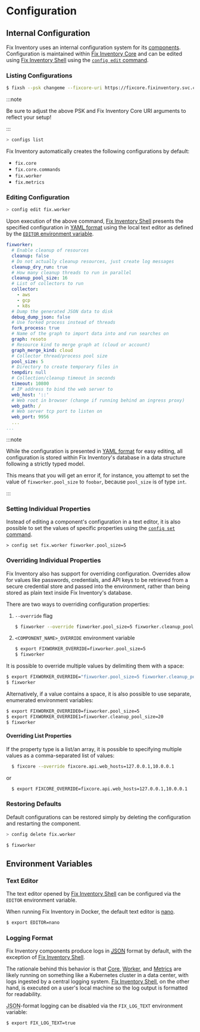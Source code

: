 # Configuration

## Internal Configuration

Fix Inventory uses an internal configuration system for its [components](../components/index.mdx). Configuration is maintained within [Fix Inventory Core](../components/core.mdx) and can be edited using [Fix Inventory Shell](../components/shell.mdx) using the [`config edit` command](../cli/config/edit.mdx).

### Listing Configurations

```bash title="Start the Fix Inventory Shell"
$ fixsh --psk changeme --fixcore-uri https://fixcore.fixinventory.svc.cluster.local:8900
```

:::note

Be sure to adjust the above PSK and Fix Inventory Core URI arguments to reflect your setup!

:::

```bash title="List available configurations"
> configs list
```

Fix Inventory automatically creates the following configurations by default:

- `fix.core`
- `fix.core.commands`
- `fix.worker`
- `fix.metrics`

<DocCardList />

### Editing Configuration

```bash title="Edit the Fix Inventory Worker configuration"
> config edit fix.worker
```

Upon execution of the above command, [Fix Inventory Shell](../components/shell.mdx) presents the specified configuration in [YAML format](https://yaml.org) using the local text editor as defined by the [`EDITOR` environment variable](#text-editor).

```yaml title="Example Fix Inventory Worker configuration"
fixworker:
  # Enable cleanup of resources
  cleanup: false
  # Do not actually cleanup resources, just create log messages
  cleanup_dry_run: true
  # How many cleanup threads to run in parallel
  cleanup_pool_size: 16
  # List of collectors to run
  collector:
    - aws
    - gcp
    - k8s
  # Dump the generated JSON data to disk
  debug_dump_json: false
  # Use forked process instead of threads
  fork_process: true
  # Name of the graph to import data into and run searches on
  graph: resoto
  # Resource kind to merge graph at (cloud or account)
  graph_merge_kind: cloud
  # Collector thread/process pool size
  pool_size: 5
  # Directory to create temporary files in
  tempdir: null
  # Collection/cleanup timeout in seconds
  timeout: 10800
  # IP address to bind the web server to
  web_host: '::'
  # Web root in browser (change if running behind an ingress proxy)
  web_path: /
  # Web server tcp port to listen on
  web_port: 9956
  ...
...
```

:::note

While the configuration is presented in [YAML format](https://yaml.org) for easy editing, all configuration is stored within Fix Inventory's database in a data structure following a strictly typed model.

This means that you will get an error if, for instance, you attempt to set the value of `fixworker.pool_size` to `foobar`, because `pool_size` is of type `int`.

:::

### Setting Individual Properties

Instead of editing a component's configuration in a text editor, it is also possible to set the values of specific properties using the [`config set` command](../cli/config/set.mdx).

```title="Modify a specific property of the Fix Inventory Worker configuration"
> config set fix.worker fixworker.pool_size=5
```

### Overriding Individual Properties

Fix Inventory also has support for overriding configuration. Overrides allow for values like passwords, credentials, and API keys to be retrieved from a secure credential store and passed into the environment, rather than being stored as plain text inside Fix Inventory's database.

There are two ways to overriding configuration properties:

1. `--override` flag

   ```bash
   $ fixworker --override fixworker.pool_size=5 fixworker.cleanup_pool_size=20
   ```

2. `<COMPONENT_NAME>_OVERRIDE` environment variable

   ```bash
   $ export FIXWORKER_OVERRIDE=fixworker.pool_size=5
   $ fixworker
   ```

It is possible to override multiple values by delimiting them with a space:

```bash
$ export FIXWORKER_OVERRIDE="fixworker.pool_size=5 fixworker.cleanup_pool_size=20"
$ fixworker
```

Alternatively, if a value contains a space, it is also possible to use separate, enumerated environment variables:

```bash
$ export FIXWORKER_OVERRIDE0=fixworker.pool_size=5
$ export FIXWORKER_OVERRIDE1=fixworker.cleanup_pool_size=20
$ fixworker
```

#### Overriding List Properties

If the property type is a list/an array, it is possible to specifying multiple values as a comma-separated list of values:

```bash
  $ fixcore --override fixcore.api.web_hosts=127.0.0.1,10.0.0.1
```

or

```bash
  $ export FIXCORE_OVERRIDE=fixcore.api.web_hosts=127.0.0.1,10.0.0.1
```

### Restoring Defaults

Default configurations can be restored simply by deleting the configuration and restarting the component.

```bash title="Delete the Fix Inventory Worker configuration"
> config delete fix.worker
```

```bash title="Restart Fix Inventory Worker"
$ fixworker
```

## Environment Variables

### Text Editor

The text editor opened by [Fix Inventory Shell](../components/shell.mdx) can be configured via the `EDITOR` environment variable.

When running Fix Inventory in Docker, the default text editor is [nano](https://nano-editor.org).

```bash
$ export EDITOR=nano
```

### Logging Format

Fix Inventory components produce logs in [<abbr title="JavaScript Object Notation">JSON</abbr>](https://json.org) format by default, with the exception of [Fix Inventory Shell](../components/shell.mdx).

The rationale behind this behavior is that [Core](../components/core.mdx), [Worker](../components/worker.mdx), and [Metrics](../components/metrics.mdx) are likely running on something like a Kubernetes cluster in a data center, with logs ingested by a central logging system. [Fix Inventory Shell](../components/shell.mdx), on the other hand, is executed on a user's local machine so the log output is formatted for readability.

<abbr title="JavaScript Object Notation">JSON</abbr>-format logging can be disabled via the `FIX_LOG_TEXT` environment variable:

```bash
$ export FIX_LOG_TEXT=true
```
